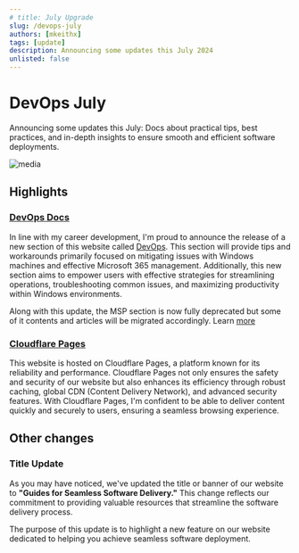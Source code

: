 ```yaml
---
# title: July Upgrade
slug: /devops-july
authors: [mkeithx]
tags: [update]
description: Announcing some updates this July 2024
unlisted: false
---
```



# DevOps July

Announcing some updates this July: Docs about practical tips, best practices, and in-depth insights to ensure smooth and efficient software deployments.

![media](./media/mkx-blog-default.png)

<!-- truncate -->

## Highlights

### [DevOps Docs](/docs/devops)
In line with my career development, I'm proud to announce the release of a new section of this website called [DevOps](/docs/devops). This section will provide tips and workarounds primarily focused on mitigating issues with Windows machines and effective Microsoft 365 management. Additionally, this new section aims to empower users with effective strategies for streamlining operations, troubleshooting common issues, and maximizing productivity within Windows environments. 

Along with this update, the MSP section is now fully deprecated but some of it contents and articles will be migrated accordingly. Learn [more](./mid-year-upgrades-2024#deprecation-of-msp-docs-project)



### [Cloudflare Pages](https://developers.cloudflare.com/pages)
This website is hosted on Cloudflare Pages, a platform known for its reliability and performance. Cloudflare Pages not only ensures the safety and security of our website but also enhances its efficiency through robust caching, global CDN (Content Delivery Network), and advanced security features. With Cloudflare Pages, I'm confident to be able to deliver content quickly and securely to users, ensuring a seamless browsing experience.


<!-- ### Kitiplex Policies -->



## Other changes

### Title Update

As you may have noticed, we've updated the title or banner of our website to **"Guides for Seamless Software Delivery."** This change reflects our commitment to providing valuable resources that streamline the software delivery process.

The purpose of this update is to highlight a new feature on our website dedicated to helping you achieve seamless software deployment.



